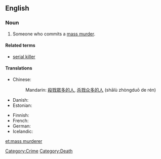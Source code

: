 ==English==
{{wikipedia|Mass murder}}

===Noun===
{{en-noun|sg=[[mass]] [[murderer]]}}

# Someone who commits a [[mass murder]].

====Related terms====
* [[serial killer]]

====Translations====
{{trans-top|someone who commits a mass murder}}
* Chinese:
*: Mandarin: {{qualifier|no exact term exists}} [[殺戮]][[眾多]][[的]][[人]], [[杀戮]][[众多]][[的]][[人]] (shālù zhòngduō de rén)
* Danish: {{t|da|massemorder|c}}
* Estonian: {{t|et|massimõrvar}}
{{trans-mid}}
* Finnish: {{t-|fi|joukkomurhaaja}}
* French: {{t-|fr|tueur de masse|m}}
* German: {{t+|de|Massenmörder|m}}
* Icelandic: {{t-|is|fjöldamorðingi|m}}
{{trans-bottom}}

[[Category:Crime]]
[[Category:Death]]

[[et:mass murderer]]